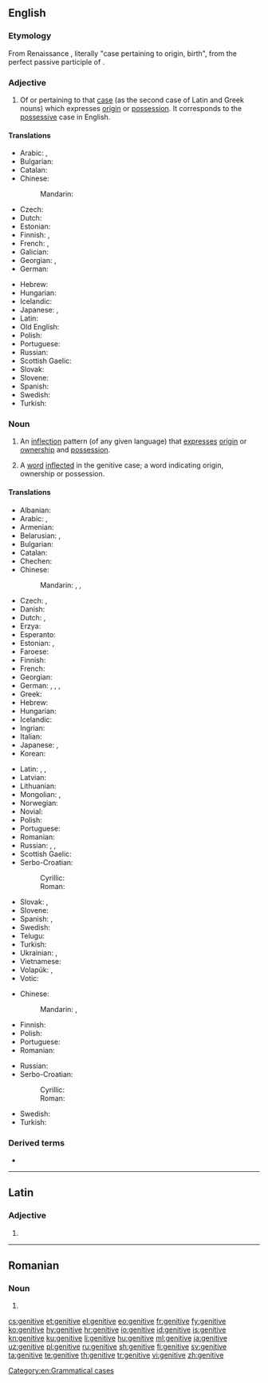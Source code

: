 ==English==
{{wikipedia}}

===Etymology===
{{PIE root|en|ǵenh₁}}
From Renaissance {{etyl|la|en}} {{term|casus|lang=la}} {{m|la|genitīvus}}, literally "case pertaining to origin, birth", from {{term|genitus|lang=la}} the perfect passive participle of {{m|la|gignō||beget}}.

===Adjective===
{{en-adj|-}}

# {{context|grammar|lang=en}} Of or pertaining to that [[case]] (as the second case of Latin and Greek nouns) which expresses [[origin]] or [[possession]]. It corresponds to the [[possessive]] case in English.

====Translations====
{{trans-top|of or pertaining to the case of possession}}
* Arabic: {{t|ar|إِضَافِيّ}}, {{t|ar|جَرِّيّ}}
* Bulgarian: {{t|bg|родителен|tr=rodítelen}}
* Catalan: {{t|ca|genitiu}}
* Chinese:
*: Mandarin: {{t+|cmn|所有|tr=suǒyǒu de|alt=所有的|sc=Hani}}
* Czech: {{t|cs|genitivní}}
* Dutch: {{t+|nl|genitief|m}}
* Estonian: {{t+|et|omastav}}
* Finnish: {{t+|fi|genetiivi|alt=genetiivi-}}, {{t|fi|genetiivinen}}
* French: {{t+|fr|génitif|m}}, {{t+|fr|génitive|f}}
* Galician: {{t|gl|xenitivo|m}}
* Georgian: {{t+|ka|ნათესაობითი}}, {{t+|ka|ნათესაობითი ბრუნვა}}
* German: {{t|de|genitivisch}}
{{trans-mid}}
* Hebrew: {{t|he|יחס הקנײן|tr=yakhas ha-knayn|m}}
* Hungarian: {{t+|hu|birtokos}}
* Icelandic: {{t+|is|eignarfall|alt=eignarfalls-}} {{qualifier|in compounds}}
* Japanese: {{t+|ja|属格|tr=ぞっかく, zokkaku|sc=Jpan}}, {{qualifier|for Slavic}} {{t+|ja|生格|tr=せいかく, seikaku|sc=Jpan}}
* Latin: {{t+|la|genetivus}}
* Old English: {{t|ang|Agniendlic casus|alt=agniendlic casus}}
* Polish: {{t+|pl|dopełniacz}}
* Portuguese: {{t+|pt|genitivo}}
* Russian: {{t+|ru|роди́тельный}}
* Scottish Gaelic: {{t|gd|ginideach}}
* Slovak: {{t|sk|genitívny}}
* Slovene: {{t|sl|rodilniški}}
* Spanish: {{t+|es|genitivo}}
* Swedish: {{t+|sv|genitiv}}
* Turkish: {{t+|tr|tamlayan}}
{{trans-bottom}}

===Noun===
{{en-noun|~}}

# {{context|grammar|uncountable|lang=en}} An [[inflection]] pattern (of any given language) that [[express]]es [[origin]] or [[ownership]] and [[possession]].
# {{context|grammar|countable|lang=en}} A [[word]] [[inflected]] in the genitive case; a word indicating origin, ownership or possession.

====Translations====
{{trans-top|inflection pattern}}
* Albanian: {{t+|sq|gjinore|f}}
* Arabic: {{t|ar|حَالَة اَلْمُضَاف إِلَيْهِ|f|tr=ḥalāt al-muḍāf ʾilayhi}}, {{t|ar|مَجْرُور|m}}
* Armenian: {{t|hy|սեռական հոլով}}
* Belarusian: {{t|be|ро́дны склон|m|sc=Cyrl}}, {{t|be|ро́дны|m|sc=Cyrl}}
* Bulgarian: {{t|bg|роди́телен паде́ж|m}}
* Catalan: {{t|ca|genitiu|m}}
* Chechen: {{t|ce|доланиг дожар}}
* Chinese:
*: Mandarin: {{t|cmn|屬格|sc=Hani}}, {{t+|cmn|属格|tr=shǔgé|sc=Hani}}, {{t+|cmn|所有格|tr=suǒyǒugé|sc=Hani}}
* Czech: {{t+|cs|genitiv|m}}, {{t|cs|druhý pád|m}}
* Danish: {{t|da|ejefald}}
* Dutch: {{t+|nl|tweede naamval|m}}, {{t+|nl|genitief|m}}
* Erzya: {{t|myv|чачтниця}}
* Esperanto: {{t+|eo|genitivo}}
* Estonian: {{t+|et|omastav}}, {{t+|et|genitiiv}}
* Faroese: {{t+|fo|hvørsfall|n}}
* Finnish: {{t+|fi|genetiivi}}
* French: {{t+|fr|génitif|m}}
* Georgian: {{t+|ka|ნათესაობითი}}
* German: {{t+|de|Genitiv|m}}, {{t+|de|Wesfall|m}}, {{t+|de|Wessenfall|m}}, {{t+|de|zweiter Fall|m}}
* Greek: {{t+|el|γενική|f}}
* Hebrew: {{t|he|יחס הקנײן|tr=yakhas ha-knayn|m}}
* Hungarian: {{t+|hu|birtokos eset}}
* Icelandic: {{t+|is|eignarfall|n}}
* Ingrian: {{t|izh|genetiivi}}
* Italian: {{t|it|caso genitivo|m}}
* Japanese: {{t+|ja|属格|tr=ぞっかく, zokkaku}}, {{t+|ja|生格|tr=せいかく, seikaku}}
* Korean: {{t+|ko|속격|sc=Kore}}
{{trans-mid}}
* Latin: {{t-check|la|casus genitivus|m}} <!-- link as t-SOP if non-idiomatic; put marked word in |alt=; see [[User:Kephir/gadgets/xte#Translation_fixing]] -->, {{t|la|genitivus|m}}, {{t|la|casus possessivus}}
* Latvian: {{t+|lv|ģenitīvs|m}}
* Lithuanian: {{t+|lt|kilmininkas|m}}
* Mongolian: {{t|mn|харьяалах|sc=Cyrl}}, {{t|mn|харьяалахын тийн ялгал|sc=Cyrl}}
* Norwegian: {{t+|no|genitiv|m}}
* Novial: {{t|nov|genitive}}
* Polish: {{t+|pl|dopełniacz|m}}
* Portuguese: {{t|pt|caso genitivo|m}}
* Romanian: {{t|ro|cazul genitiv|m}}
* Russian: {{t+|ru|роди́тельный паде́ж|m}}, {{t+|ru|генитив|m}}, {{t+|ru|роди́тельный|m}}
* Scottish Gaelic: {{t|gd|tuiseal ginideach|m}}
* Serbo-Croatian:
*: Cyrillic: {{t|sh|генитив|m}}
*: Roman: {{t+|sh|genitiv|m}}
* Slovak: {{t|sk|druhý pád|m}}, {{t+|sk|genitív|m}}
* Slovene: {{t+|sl|rodilnik|m}}
* Spanish: {{t|es|genetivo|m}}, {{t|es|caso genitivo|m}}
* Swedish: {{t+|sv|genitiv}}
* Telugu: {{t|te|షష్ఠీ విభక్తి|sc=Telu}}
* Turkish: {{t+|tr|tamlayan hali}}
* Ukrainian: {{t+|uk|родови́й відмі́нок|m|sc=Cyrl}}, {{t+|uk|родови́й|m|sc=Cyrl}}
* Vietnamese: {{t|vi|sinh cách}}
* Volapük: {{t|vo|kimafal}}, {{t+|vo|genitif}}
* Votic: {{t|vot|genetiivi}}
{{trans-bottom}}

{{trans-top|word in the genitive inflection}}
* Chinese:
*: Mandarin: {{t-check|cmn|所有格的詞|sc=Hani}}, {{t-check|cmn|所有格的词|tr=suǒyǒugé de cí|sc=Hans}} <!-- was previously three separate links, one per "word"; is this suitable for {{t-SOP}}? also, check if Hani/Hans is correct -->
* Finnish: {{t+|fi|genetiivi}}
* Polish: {{t+|pl|dopełniacz|m}}
* Portuguese: {{t+|pt|genitivo|m}}
* Romanian: {{t+|ro|genitiv|n}}
{{trans-mid}}
* Russian: {{t|ru|сло́во в роди́тельном падеже́|n}}
* Serbo-Croatian:
*: Cyrillic: {{t|sh|генитив|m}}
*: Roman: {{t+|sh|genitiv|m}}
* Swedish: {{t+|sv|genitiv|c|n}}
* Turkish: {{t+|tr|tamlayan}}
{{trans-bottom}}

===Derived terms===
* {{w|Genitive absolute|genitive absolute}}<!--a construction in [[Greek]] similar to the [[ablative]] absolute in Latin.-->

[[Category:en:Grammatical cases]]

----

==Latin==

===Adjective===
{{la-adj-form|genitīve}}

# {{inflection of|genitīvus||voc|m|s|lang=la}}

----

==Romanian==

===Noun===
{{head|ro|noun form}}

# {{plural of|genitiv|lang=ro}}

[[cs:genitive]]
[[et:genitive]]
[[el:genitive]]
[[eo:genitive]]
[[fr:genitive]]
[[fy:genitive]]
[[ko:genitive]]
[[hy:genitive]]
[[hr:genitive]]
[[io:genitive]]
[[id:genitive]]
[[is:genitive]]
[[kn:genitive]]
[[ku:genitive]]
[[li:genitive]]
[[hu:genitive]]
[[ml:genitive]]
[[ja:genitive]]
[[uz:genitive]]
[[pl:genitive]]
[[ru:genitive]]
[[sh:genitive]]
[[fi:genitive]]
[[sv:genitive]]
[[ta:genitive]]
[[te:genitive]]
[[th:genitive]]
[[tr:genitive]]
[[vi:genitive]]
[[zh:genitive]]
